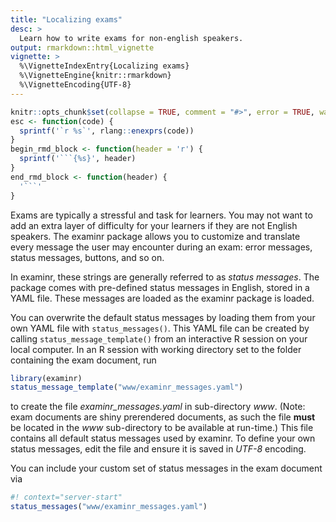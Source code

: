 ```yaml
---
title: "Localizing exams"
desc: >
  Learn how to write exams for non-english speakers.
output: rmarkdown::html_vignette
vignette: >
  %\VignetteIndexEntry{Localizing exams}
  %\VignetteEngine{knitr::rmarkdown}
  %\VignetteEncoding{UTF-8}
---
```


```r
knitr::opts_chunk$set(collapse = TRUE, comment = "#>", error = TRUE, warning = TRUE)
esc <- function(code) {
  sprintf('`r %s`', rlang::enexprs(code))
}
begin_rmd_block <- function(header = 'r') {
  sprintf('```{%s}', header)
}
end_rmd_block <- function(header) {
  '```'
}
```

Exams are typically a stressful and task for learners.
You may not want to add an extra layer of difficulty for your learners if they are not English speakers.
The examinr package allows you to customize and translate every message the user may encounter during an exam: error messages,
status messages, buttons, and so on.

In examinr, these strings are generally referred to as _status messages_.
The package comes with pre-defined status messages in English, stored in a YAML file.
These messages are loaded as the examinr package is loaded.

You can overwrite the default status messages by loading them from your own YAML file with `status_messages()`.
This YAML file can be created by calling `status_message_template()` from an interactive R session on your local computer.
In an R session with working directory set to the folder containing the exam document, run

```r
library(examinr)
status_message_template("www/examinr_messages.yaml")
```

to create the file *examinr_messages.yaml* in sub-directory _www_.
(Note: exam documents are shiny prerendered documents, as such the file **must** be located in the _www_ sub-directory to be available at run-time.)
This file contains all default status messages used by examinr.
To define your own status messages, edit the file and ensure it is saved in _UTF-8_ encoding.

You can include your custom set of status messages in the exam document via

```r
#! context="server-start"
status_messages("www/examinr_messages.yaml")
```
